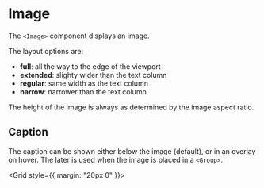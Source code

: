
# Image

The `<Image>` component displays an image.

The layout options are:

 - **full**: all the way to the edge of the viewport
 - **extended**: slighty wider than the text column
 - **regular**: same width as the text column
 - **narrow**: narrower than the text column

The height of the image is always as determined by the image aspect ratio.

## Caption

The caption can be shown either below the image (default), or in an overlay
on hover. The later is used when the image is placed in a `<Group>`.

<Grid style={{ margin: "20px 0" }}>
  <Exhibit caption="Caption below the image">
    <Sample variant="basic" />
  </Exhibit>
  <Exhibit caption="Caption shown in overlay on hover">
    <Sample variant="basic" captionStyle="overlay" />
  </Exhibit>
</Grid>
